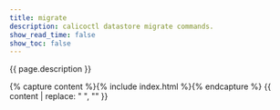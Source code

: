 ```yaml
---
title: migrate
description: calicoctl datastore migrate commands.
show_read_time: false
show_toc: false
---
```


{{ page.description }}

{% capture content %}{% include index.html %}{% endcapture %}
{{ content | replace: "    ", "" }}
